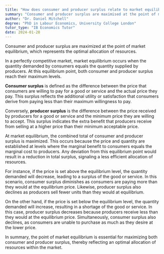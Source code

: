 ```yaml
---
title: "How does consumer and producer surplus relate to market equilibrium?"
summary: "Consumer and producer surplus are maximised at the point of market equilibrium, reflecting optimal resource allocation."
author: "Dr. Daniel Mitchell"
degree: "PhD in Labour Economics, University College London"
tutor_type: "IB Economics Tutor"
date: 2024-01-28
---
```


Consumer and producer surplus are maximized at the point of market equilibrium, which represents the optimal allocation of resources.

In a perfectly competitive market, market equilibrium occurs when the quantity demanded by consumers equals the quantity supplied by producers. At this equilibrium point, both consumer and producer surplus reach their maximum levels. 

**Consumer surplus** is defined as the difference between the price that consumers are willing to pay for a good or service and the actual price they pay. This surplus reflects the additional utility or satisfaction that consumers derive from paying less than their maximum willingness to pay.

Conversely, **producer surplus** is the difference between the price received by producers for a good or service and the minimum price they are willing to accept. This surplus indicates the extra benefit that producers receive from selling at a higher price than their minimum acceptable price.

At market equilibrium, the combined total of consumer and producer surplus is maximized. This occurs because the price and quantity are established at levels where the marginal benefit to consumers equals the marginal cost to producers. Any deviation from this equilibrium point would result in a reduction in total surplus, signaling a less efficient allocation of resources.

For instance, if the price is set above the equilibrium level, the quantity demanded will decrease, leading to a surplus of the good or service. In this scenario, consumer surplus diminishes as consumers are paying more than they would at the equilibrium price. Likewise, producer surplus also declines as producers sell fewer units than they would at equilibrium.

On the other hand, if the price is set below the equilibrium level, the quantity demanded will increase, resulting in a shortage of the good or service. In this case, producer surplus decreases because producers receive less than they would at the equilibrium price. Simultaneously, consumer surplus also declines, as consumers are unable to purchase as much as they desire at the lower price.

In summary, the point of market equilibrium is essential for maximizing both consumer and producer surplus, thereby reflecting an optimal allocation of resources within the market.
    